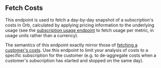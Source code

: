 ## Fetch Costs

This endpoint is used to fetch a day-by-day snapshot of a subscription's costs in Orb, calculated by applying
pricing information to the underlying usage (see the [subscription usage endpoint](fetch-subscription-usage) to
fetch usage per metric, in usage units rather than a currency).

The semantics of this endpoint exactly mirror those of [fetching a customer's costs](fetch-customer-costs). Use this
endpoint to limit your analysis of costs to a specific subscription for the customer (e.g. to de-aggregate costs
when a customer's subscription has started and stopped on the same day).
